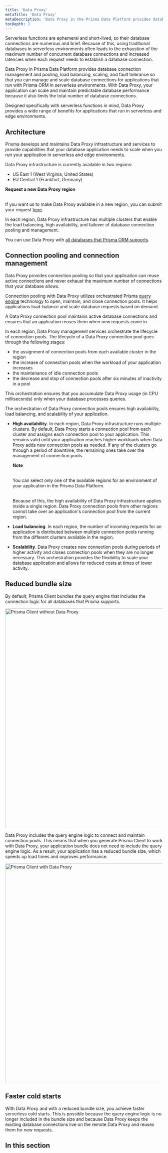 ```yaml
---
title: 'Data Proxy'
metaTitle: 'Data Proxy'
metaDescription: 'Data Proxy in the Prisma Data Platform provides database connection management and pooling, load balancing, scaling, and fault tolerance features so that you can manage and scale database connections for applications that use Prisma ORM. With Data Proxy, your application can scale and maintain predictable database performance because it also limits the total number of database connections.'
tocDepth: 3
---
```


<TopBlock>

Serverless functions are ephemeral and short-lived, so their database connections are numerous and brief. Because of this, using traditional databases in serverless environments often leads to the exhaustion of the maximum number of concurrent database connections and increased latencies when each request needs to establish a database connection.

Data Proxy in Prisma Data Platform provides database connection management and pooling, load balancing, scaling, and fault tolerance so that you can manage and scale database connections for applications that run with Prisma ORM in serverless environments. With Data Proxy, your application can scale and maintain predictable database performance because it also limits the total number of database connections.

Designed specifically with serverless functions in mind, Data Proxy provides a wide range of benefits for applications that run in serverless and edge environments.

</TopBlock>

## Architecture

Prisma develops and maintains Data Proxy infrastructure and services to provide capabilities that your database application needs to scale when you run your application in serverless and edge environments.

Data Proxy infrastructure is currently available in two regions:

- US East 1 (West Virginia, United States)
- EU Central 1 (Frankfurt, Germany)

<Admonition>

**Request a new Data Proxy region**<br /><br />

If you want us to make Data Proxy available in a new region, you can submit your request [here](https://prisma103696.typeform.com/to/Y03RBE5c).

</Admonition>

In each region, Data Proxy infrastructure has multiple clusters that enable the load balancing, high availability, and failover of database connection pooling and management.

You can use Data Proxy with [all databases that Prisma ORM supports](/reference/database-reference/supported-databases).

## Connection pooling and connection management

Data Proxy provides connection pooling so that your application can reuse active connections and never exhaust the maximum number of connections that your database allows.

Connection pooling with Data Proxy utilizes orchestrated Prisma [query engine](/concepts/components/prisma-engines/query-engine) technology to open, maintain, and close connection pools. It helps applications load-balance and scale database requests based on demand.

A Data Proxy connection pool maintains active database connections and ensures that an application reuses them when new requests come in.

In each region, Data Proxy management services orchestrate the lifecycle of connection pools. The lifecycle of a Data Proxy connection pool goes through the following stages:

- the assignment of connection pools from each available cluster in the region
- the increase of connection pools when the workload of your application increases
- the maintenance of idle connection pools
- the decrease and stop of connection pools after six minutes of inactivity in a pool

This orchestration ensures that you accumulate Data Proxy usage (in CPU milliseconds) only when your database processes queries.

The orchestration of Data Proxy connection pools ensures high availability, load balancing, and scalability of your application.

- **High availability**. In each region, Data Proxy infrastructure runs multiple clusters. By default, Data Proxy starts a connection pool from each cluster and assigns each connection pool to your application. This remains valid until your application reaches higher workloads when Data Proxy adds new connection pools as needed. If any of the clusters go through a period of downtime, the remaining ones take over the management of connection pools.

  <Admonition>

  **Note**<br /><br />

  You can select only one of the available regions for an environment of your application in the Prisma Data Platform.<br /><br />

  Because of this, the high availability of Data Proxy infrastructure applies inside a single region. Data Proxy connection pools from other regions cannot take over an application's connection pool from the current region.

  </Admonition>

- **Load balancing**. In each region, the number of incoming requests for an application is distributed between multiple connection pools running from the different clusters available in the region.
- **Scalability**. Data Proxy creates new connection pools during periods of higher activity and closes connection pools when they are no longer necessary. This orchestration provides the flexibility to scale your database application and allows for reduced costs at times of lower activity.

## Reduced bundle size

By default, Prisma Client bundles the query engine that includes the connection logic for all databases that Prisma supports.

<img
  src="../images/data-proxy/prisma-bundle-without-data-proxy.svg"
  alt="Prisma Client without Data Proxy"
  width="700px"
/>

Data Proxy includes the query engine logic to connect and maintain connection pools. This means that when you generate Prisma Client to work with Data Proxy, your application bundle does not need to include the query engine logic. As a result, your application has a reduced bundle size, which speeds up load times and improves performance.

<img
  src="../images/data-proxy/prisma-bundle-with-data-proxy.svg"
  alt="Prisma Client with Data Proxy"
  width="700px"
/>

## Faster cold starts

With Data Proxy and with a reduced bundle size, you achieve faster serverless cold starts. This is possible because the query engine logic is no longer included in the bundle size and because Data Proxy keeps the existing database connections live on the remote Data Proxy and reuses them for new requests.

## In this section

<Subsections />
